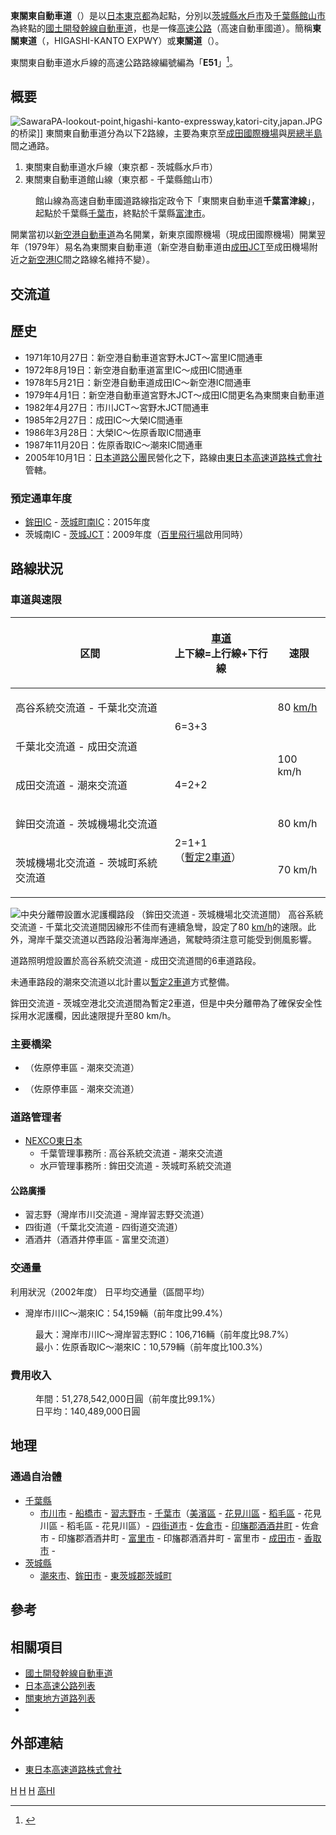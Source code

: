 {{Infobox_road
|級別、所屬系統 = {{JPN}}高速自動車國道（收費道路）
|徽號           = [[File:Higashi-Kanto_Expwy_Route_Sign.svg|250px]]
|名稱           = {{Ja Exp Route Sign|E51}} 東關東自動車道
|length         = 92.1| length_notes=已通車路段
|通車           = 1979年 -
|起點           = [[千葉縣|千葉縣]][[市川市|市川市]]<br />（[[市川系統交流道|市川系統交流道]]）
|主要途經城市   = [[船橋市|船橋市]]、[[習志野市|習志野市]]、[[千葉市|千葉市]]、<br />[[佐倉市|佐倉市]]、[[成田市|成田市]]、[[香取市|香取市]]、<br />[[潮来市|潮来市]]、[[鉾田市|鉾田市]]
|終點           = [[茨城縣|茨城縣]][[東茨城郡|東茨城郡]][[茨城町|茨城町]]<br />（[[茨城町系統交流道|茨城町系統交流道]]）
|主要連接道路   = 請參考內文
}}
'''東關東自動車道'''（{{jpn|j=東関東自動車道|hg=ひがしかんとうじどうしゃどう|rm=Higashi-Kantō jidōshadō|f=y}}）是以[[日本|日本]][[東京都|東京都]]為起點，分別以[[茨城縣|茨城縣]][[水戶市|水戶市]]及[[千葉縣|千葉縣]][[館山市|館山市]]為終點的[[國土開發幹線自動車道|國土開發幹線自動車道]]，也是一條[[日本高速公路|高速公路]]（高速自動車國道）。簡稱'''東關東道'''（{{lang|ja|東関東道／ひがしかんとうどう}}，HIGASHI-KANTO EXPWY）或'''東關道'''（{{lang|ja|東関道／とうかんどう}}）。

東關東自動車道水戶線的高速公路路線編號編為「'''E51'''」<ref>{{Cite web|url=http://www.mlit.go.jp/road/sign/numbering/list/index.html|title=高速道路ナンバリング一覧|accessdate=2017-09-02|publisher=国土交通省|archive-date=2017-02-27|archive-url=https://web.archive.org/web/20170227151523/http://www.mlit.go.jp/road/sign/numbering/list/index.html|dead-url=no}}</ref>。

== 概要 ==
[[File:SawaraPA-lookout-point,higashi-kanto-expressway,katori-city,japan.JPG|right]]的桥梁]]
東關東自動車道分為以下2路線，主要為東京至[[成田國際機場|成田國際機場]]與[[房總半島|房總半島]]間之通路。
#東關東自動車道水戶線（東京都 - 茨城縣水戶市）
#東關東自動車道館山線（東京都 - 千葉縣館山市）
:館山線為高速自動車國道路線指定政令下「東關東自動車道'''千葉富津線'''」，起點於千葉縣[[千葉市|千葉市]]，終點於千葉縣[[富津市|富津市]]。

開業當初以[[新空港自動車道|新空港自動車道]]為名開業，新東京國際機場（現成田國際機場）開業翌年（1979年）易名為東關東自動車道（新空港自動車道由[[成田JCT|成田JCT]]至成田機場附近之[[新空港IC|新空港IC]]間之路線名維持不變）。

== 交流道 ==

== 歷史 ==
*1971年10月27日：新空港自動車道宮野木JCT～富里IC間通車
*1972年8月19日：新空港自動車道富里IC～成田IC間通車
*1978年5月21日：新空港自動車道成田IC～新空港IC間通車
*1979年4月1日：新空港自動車道宮野木JCT～成田IC間更名為東關東自動車道
*1982年4月27日：市川JCT～宮野木JCT間通車
*1985年2月27日：成田IC～大榮IC間通車
*1986年3月28日：大榮IC～佐原香取IC間通車
*1987年11月20日：佐原香取IC～潮來IC間通車
*2005年10月1日：[[日本道路公團|日本道路公團]]民營化之下，路線由[[東日本高速道路|東日本高速道路株式會社]]管轄。

=== 預定通車年度 ===
* [[鉾田IC|鉾田IC]] - [[茨城町南IC|茨城町南IC]]：2015年度
* 茨城南IC - [[茨城JCT|茨城JCT]]：2009年度（[[百里飛行場|百里飛行場]]啟用同時）
== 路線狀況 ==
=== 車道與速限 ===
{| border="1" class="wikitable" style="text-align:center"
|-
!区間!![[車道|車道]]<br />上下線=上行線+下行線!!速限
|-
| 高谷系統交流道 - 千葉北交流道||rowspan="2" |6=3+3||80 [[km/h|km/h]]
|-
| 千葉北交流道 - 成田交流道||rowspan="2" |100 km/h
|-
| 成田交流道 - 潮來交流道||4=2+2
|-
| 鉾田交流道 - 茨城機場北交流道|| rowspan="2" |2=1+1<br />（[[暫定2車道|暫定2車道]]）||80 km/h
|-
| 茨城機場北交流道 - 茨城町系統交流道
|70 km/h
|}
[[File:東関東道_コンクリート中央分離帯.jpg|中央分離帶設置水泥護欄路段<br />（鉾田交流道 - 茨城機場北交流道間）]]
高谷系統交流道 - 千葉北交流道間因線形不佳而有連續急彎，設定了80 [[km/h|km/h]]的速限。此外，灣岸千葉交流道以西路段沿著海岸通過，駕駛時須注意可能受到側風影響。

道路照明燈設置於高谷系統交流道 - 成田交流道間的6車道路段。

未通車路段的潮來交流道以北計畫以[[2車道高速公路|暫定2車道]]方式整備。

鉾田交流道 - 茨城空港北交流道間為暫定2車道，但是中央分離帶為了確保安全性採用水泥護欄，因此速限提升至80 km/h。

=== 主要橋梁 ===
* {{link-ja|利根川橋 (東關東自動車道)|利根川橋 (東関東自動車道)|利根川橋}}（佐原停車區 - 潮來交流道）
* {{link-ja|常陸利根川橋|常陸利根川橋}}（佐原停車區 - 潮來交流道）

=== 道路管理者 ===
* [[東日本高速公路|NEXCO東日本]] {{link-ja|東日本高速公路關東分公司|東日本高速道路関東支社東日本高速道路関東支|關東支社}}
** 千葉管理事務所 : 高谷系統交流道 - 潮來交流道
** 水戸管理事務所 : 鉾田交流道 - 茨城町系統交流道

==== 公路廣播 ====
* 習志野（灣岸市川交流道 - 灣岸習志野交流道）
* 四街道（千葉北交流道 - 四街道交流道）
* 酒酒井（酒酒井停車區 - 富里交流道）

=== 交通量 ===
利用狀況（2002年度）
日平均交通量（區間平均）
*灣岸市川IC～潮來IC：54,159輛（前年度比99.4%）
:最大：灣岸市川IC～灣岸習志野IC：106,716輛（前年度比98.7%）
:最小：佐原香取IC～潮來IC：10,579輛（前年度比100.3%）

=== 費用收入 ===
:年間：51,278,542,000日圓（前年度比99.1%）
:日平均：140,489,000日圓

== 地理 ==
=== 通過自治體 ===
*[[千葉縣|千葉縣]]
**[[市川市|市川市]] - [[船橋市|船橋市]] - [[習志野市|習志野市]] - [[千葉市|千葉市]]（[[美濱區|美濱區]] - [[花見川區|花見川區]] - [[稻毛區|稻毛區]] - 花見川區 - 稻毛區 - 花見川區）- [[四街道市|四街道市]] - [[佐倉市|佐倉市]] - [[印旛郡|印旛郡]][[酒酒井町|酒酒井町]] - 佐倉市 - 印旛郡酒酒井町 - [[富里市|富里市]] - 印旛郡酒酒井町 - 富里市 - [[成田市|成田市]] - [[香取市|香取市]] -
*[[茨城縣|茨城縣]]
**[[潮來市|潮來市]]、[[鉾田市|鉾田市]] - [[東茨城郡|東茨城郡]][[茨城町|茨城町]]

== 參考 ==
{{Reflist}}

== 相關項目 ==
{{commonscat|Higashi-Kanto Expressway}}
*[[國土開發幹線自動車道|國土開發幹線自動車道]]
*[[日本高速公路列表|日本高速公路列表]]
*[[關東地方道路列表|關東地方道路列表]]
*{{link-ja|高速公路未完成路段|ミッシングリンク (日本の高速道路)}}

== 外部連結 ==
*[http://www.e-nexco.co.jp/ 東日本高速道路株式會社] {{Wayback|url=http://www.e-nexco.co.jp/ |date=20140203074239 }}
{{3環狀9放射}}
{{日本高速公路}}
{{東日本高速公路}}
{{東關東自動車道}}
{{成田國際機場鐵道交通}}
{{DEFAULTSORT:HI}}
[[Category:日本高速公路|H]]
[[Category:高速自動車國道|H]]
[[Category:東日本高速公路|H]]
[[Category:關東地方道路|高HI]]
